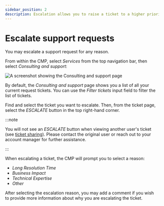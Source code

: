 ```yaml
---
sidebar_position: 2
description: Escalation allows you to raise a ticket to a higher priority
---
```


# Escalate support requests

You may escalate a support request for any reason.

From within the CMP, select _Services_ from the top navigation bar, then select _Consulting and support_:

![A screenshot showing the _Consulting and support_ page](../../assets/png/cmp-services-consulting-support.png)

By default, the _Consulting and support_ page shows you a list of all your current request tickets. You can use the _Filter tickets_ input field to filter the list of tickets.

Find and select the ticket you want to escalate. Then, from the ticket page, select the _ESCALATE_ button in the top right-hand corner.

:::note

You will not see an _ESCALATE_ button when viewing another user's ticket (see [ticket sharing](ticket-sharing.mdx)). Please contact the original user or reach out to your account manager for further assistance.

:::

When escalating a ticket, the CMP will prompt you to select a reason:

- _Long Resolution Time_
- _Business Impact_
- _Technical Expertise_
- _Other_

After selecting the escalation reason, you may add a comment if you wish to provide more information about why you are escalating the ticket.
